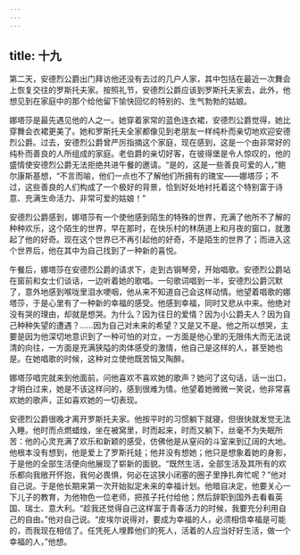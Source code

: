 ```yaml
---
---
---
```

title: 十九
---



第二天，安德烈公爵出门拜访他还没有去过的几户人家，其中包括在最近一次舞会上恢复交往的罗斯托夫家。按照礼节，安德烈公爵应该到罗斯托夫家去，此外，他想见到在家庭中的那个给他留下愉快回忆的特别的、生气勃勃的姑娘。

娜塔莎是最先遇见他的人之一。她穿着家常的蓝色连衣裙，安德烈公爵觉得，她比穿舞会衣裙更美了。她和罗斯托夫全家都像见到老朋友一样纯朴而亲切地欢迎安德烈公爵。过去，安德烈公爵曾严厉指摘这个家庭，现在感到，这是一个由非常好的纯朴而善良的人所组成的家庭。老伯爵的亲切好客，在彼得堡是令人惊叹的，他的盛情使安德烈公爵无法拒绝共进午餐的邀请。“是的，这是一些善良可爱的人，”鲍尔康斯基想，“不言而喻，他们一点也不了解他们所拥有的瑰宝——娜塔莎；不过，这些善良的人们构成了一个极好的背景，恰到好处地衬托着这个特别富于诗意、充满生命活力、非常可爱的姑娘！”

安德烈公爵感到，娜塔莎有一个使他感到陌生的特殊的世界，充满了他所不了解的种种欢乐，这个陌生的世界，早在那时，在快乐村的林荫道上和月夜的窗口，就激起了他的好奇。现在这个世界已不再引起他的好奇，不是陌生的世界了；而进入这个世界后，他在其中为自己找到了一种新的喜悦。

午餐后，娜塔莎在安德烈公爵的请求下，走到古钢琴旁，开始唱歌。安德烈公爵站在窗前和女士们谈话，一边听着她的歌唱。一句歌词唱到一半，安德烈公爵沉默了，意外地感到喉咙里泪水哽咽，他从来不知道自己会这样动情。他望着唱歌的娜塔莎，于是心里有了一种新的幸福的感受。他感到幸福，同时又悲从中来。他绝对没有哭的理由，却就是想哭。为什么？因为往日的爱情？因为小公爵夫人？因为自己种种失望的遭遇？……因为自己对未来的希望？又是又不是。他之所以想哭，主要是因为他深切地意识到了一种可怕的对立，一方面是他心里的无限伟大而无法说清的向往，一方面是充满狭隘的肉体感受的激情，他自己是这样的人，甚至她也是。在她唱歌的时候，这种对立使他既苦恼又陶醉。

娜塔莎唱完就来到他面前，问他喜欢不喜欢她的歌声？她问了这句话，话一出口，才明白过来，她是不该这样问的，感到很难为情。他望着她微微一笑说，他非常喜欢她的歌声，正如喜欢她的一切表现。

安德烈公爵很晚才离开罗斯托夫家。他按平时的习惯躺下就寝，但很快就发觉无法入睡。他时而点燃蜡烛，坐在被窝里，时而起来，时而又躺下，丝毫不为失眠所苦：他的心灵充满了欢乐和新颖的感受，仿佛他是从窒闷的斗室来到辽阔的大地。他根本没有想到，他是爱上了罗斯托娃；他并没有想她；他只是想象着她的身影，于是他的全部生活便向他展现了崭新的面貌。“既然生活，全部生活及其所有的欢乐都向我敞开怀抱，我何必畏惧，何必在这狭小闭塞的圈子里挣扎奔忙呢？”他对自己说。于是他长期来第一次开始拟定未来的幸福计划。他暗自决定，他要关心一下儿子的教育，为他物色一位老师，把孩子托付给他；然后辞职到国外去看看英国、瑞士、意大利。“趁我还觉得自己这样富于青春活力的时候，我要充分利用自己的自由。”他对自己说。“皮埃尔说得对，要成为幸福的人，必须相信幸福是可能的，而我现在相信了。任凭死人埋葬他们的死人，活着的人应当好好生活，做一个幸福的人，”他想。